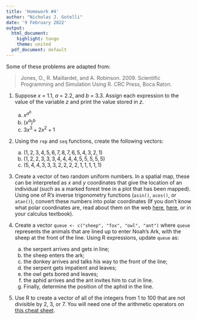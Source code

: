 ```yaml
---
title: 'Homework #4'
author: "Nicholas J. Gotelli"
date: '9 February 2022'
output:
  html_document:
    highlight: tango
    theme: united
  pdf_document: default
---
```



Some of these problems are adapted from:

> Jones, O., R. Maillardet, and A. Robinson. 2009. Scientific Programming and Simulation Using R. CRC Press, Boca Raton.

1. Suppose *x* = 1.1, *a* = 2.2, and *b* = 3.3. Assign each expression to the value of the variable *z* and print the value stored in *z*.

    a) $x^{a^b}$
    b) $(x^{a})^b$
    c) $3x^3 + 2x^2 + 1$

2. Using the `rep` and `seq` functions, create the following vectors:

    a) $(1,2,3,4,5,6,7,8,7,6,5,4,3,2,1)$
    b) $(1,2,2,3,3,3,4,4,4,4,5,5,5,5,5)$
    c) $(5,4,4,3,3,3,2,2,2,2,1,1,1,1,1)$
    
3. Create a vector of two random uniform numbers. In a spatial map, these can be interpreted as *x* and *y* coordinates that give the location of an individual (such as a marked forest tree in a plot that has been mapped). Using one of R's inverse trigonometry functions (`asin()`, `acos()`, or `atan()`), convert these numbers into polar coordinates (If you don't know what polar coordinates are, read about them on the web [here](https://www.khanacademy.org/computing/computer-programming/programming-natural-simulations/programming-angular-movement/a/polar-coordinates), [here](https://tutorial.math.lamar.edu/classes/calcii/polarcoordinates.aspx), or in your calculus textbook).

4. Create a vector `queue <- c("sheep", "fox", "owl", "ant")` where `queue` represents the animals that are lined up to enter Noah's Ark, with the sheep at the front of the line. Using R expressions, update `queue` as:

    a) the serpent arrives and gets in line;
    b) the sheep enters the ark;
    c) the donkey arrives and talks his way to the front of the line;
    d) the serpent gets impatient and leaves;
    e) the owl gets bored and leaves;
    f) the aphid arrives and the ant invites him to cut in line.
    g) Finally, determine the position of the aphid in the line.  
  
5. Use R to create a vector of all of the integers from 1 to 100 that are not divisible by 2, 3, or 7. You will need one of the arithmetic operators on [this cheat sheet](OperatorsCheatSheet.pdf).

